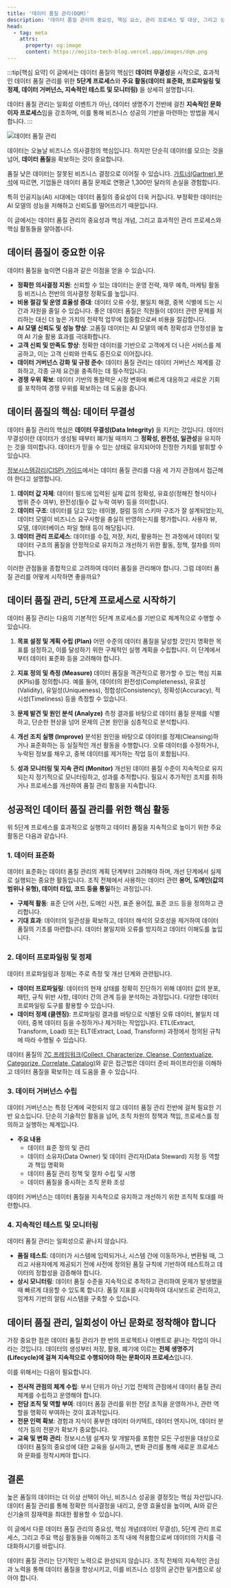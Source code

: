 ```yaml
---
title: '데이터 품질 관리(DQM)'
description: '데이터 품질 관리의 중요성, 핵심 요소, 관리 프로세스 및 대상, 그리고 성공적인 데이터 품질 관리를 위한 전략과 최신 기술 동향까지 살펴봅니다.'
head:
  - tag: meta
    attrs:
      property: og:image
      content: https://mojito-tech-blog.vercel.app/images/dqm.png
---
```


<ReadingTimeInfo minutesRead="6 min read" date="2025-05-26"/>

:::tip[핵심 요약]
이 글에서는 데이터 품질의 핵심인 **데이터 무결성**을 시작으로, 효과적인 데이터 품질 관리를 위한 **5단계 프로세스**와 **주요 활동(데이터 표준화, 프로파일링 및 정제, 데이터 거버넌스, 지속적인 테스트 및 모니터링)** 을 상세히 설명합니다.

데이터 품질 관리는 일회성 이벤트가 아닌, 데이터 생명주기 전반에 걸친 **지속적인 문화이자 프로세스**임을 강조하며, 이를 통해 비즈니스 성공의 기반을 마련하는 방법을 제시합니다.
:::

![데이터 품질 관리](/images/dqm.png)

데이터는 오늘날 비즈니스 의사결정의 핵심입니다. 하지만 단순히 데이터를 모으는 것을 넘어, **데이터 품질**을 확보하는 것이 중요합니다. 

품질 낮은 데이터는 잘못된 비즈니스 결정으로 이어질 수 있습니다. [가트너(Gartner) 분석](https://www.ibm.com/kr-ko/topics/data-quality)에 따르면, 기업들은 데이터 품질 문제로 연평균 1,300만 달러의 손실을 경험합니다. 

특히 인공지능(AI) 시대에는 데이터 품질의 중요성이 더욱 커집니다. 부정확한 데이터는 AI 모델의 성능을 저해하고 신뢰도를 떨어뜨리기 때문입니다.

이 글에서는 데이터 품질 관리의 중요성과 핵심 개념, 그리고 효과적인 관리 프로세스와 핵심 활동들을 알아봅니다.

## 데이터 품질이 중요한 이유

데이터 품질을 높이면 다음과 같은 이점을 얻을 수 있습니다.

*   **정확한 의사결정 지원**: 신뢰할 수 있는 데이터는 운영 전략, 재무 예측, 마케팅 활동 등 비즈니스 전반의 의사결정 정확도를 높입니다.
*   **비용 절감 및 운영 효율성 증대**: 데이터 오류 수정, 불일치 해결, 중복 식별에 드는 시간과 자원을 줄일 수 있습니다. 좋은 데이터 품질은 직원들이 데이터 관련 문제를 처리하는 대신 더 높은 가치의 전략적 업무에 집중함으로써 비용을 절감합니다.
*   **AI 모델 신뢰도 및 성능 향상**: 고품질 데이터는 AI 모델의 예측 정확성과 안정성을 높여 AI 기술 활용 효과를 극대화합니다.
*   **고객 신뢰 및 만족도 향상**: 정확한 데이터를 기반으로 고객에게 더 나은 서비스를 제공하고, 이는 고객 신뢰와 만족도 증진으로 이어집니다.
*   **데이터 거버넌스 강화 및 규정 준수**: 데이터 품질 관리는 데이터 거버넌스 체계를 강화하고, 각종 규제 요건을 충족하는 데 필수적입니다.
*   **경쟁 우위 확보**: 데이터 기반의 통찰력은 시장 변화에 빠르게 대응하고 새로운 기회를 포착하여 경쟁 우위를 확보하는 데 도움을 줍니다.

## 데이터 품질의 핵심: 데이터 무결성

데이터 품질 관리의 핵심은 **데이터 무결성(Data Integrity)** 을 지키는 것입니다. 데이터 무결성이란 데이터가 생성될 때부터 폐기될 때까지 그 **정확성, 완전성, 일관성**을 유지하는 것을 의미합니다. 데이터가 믿을 수 있는 상태로 유지되어야 진정한 가치를 발휘할 수 있습니다.

[정보시스템감리(CISP) 가이드](https://www.cisp.or.kr/wp-content/uploads/2020/03/%EB%8D%B0%EC%9D%B4%ED%84%B0%ED%92%88%EC%A7%88%EA%B4%80%EB%A6%AC%EC%A7%80%EC%B9%A8-Ver-2.1.pdf)에서는 데이터 품질 관리를 다음 세 가지 관점에서 접근해야 한다고 설명합니다.

1.  **데이터 값 자체**: 데이터 필드에 입력된 실제 값의 정확성, 유효성(정해진 형식이나 범위 준수 여부), 완전성(필수 값 누락 여부) 등을 의미합니다.
2.  **데이터 구조**: 데이터를 담고 있는 테이블, 컬럼 등의 스키마 구조가 잘 설계되었는지, 데이터 모델이 비즈니스 요구사항을 충실히 반영하는지를 평가합니다. 사용자 뷰, 모델, 데이터베이스 파일 형태 등이 해당됩니다.
3.  **데이터 관리 프로세스**: 데이터를 수집, 저장, 처리, 활용하는 전 과정에서 데이터 및 데이터 구조의 품질을 안정적으로 유지하고 개선하기 위한 활동, 정책, 절차를 의미합니다.

이러한 관점들을 종합적으로 고려하여 데이터 품질을 관리해야 합니다. 그럼 데이터 품질 관리를 어떻게 시작하면 좋을까요? 

## 데이터 품질 관리, 5단계 프로세스로 시작하기

데이터 품질 관리는 다음의 기본적인 5단계 프로세스를 기반으로 체계적으로 수행할 수 있습니다.

1.  **목표 설정 및 계획 수립 (Plan)**
    어떤 수준의 데이터 품질을 달성할 것인지 명확한 목표를 설정하고, 이를 달성하기 위한 구체적인 실행 계획을 수립합니다. 이 단계에서부터 데이터 표준화 등을 고려해야 합니다.

2.  **지표 정의 및 측정 (Measure)**
    데이터 품질을 객관적으로 평가할 수 있는 핵심 지표(KPIs)를 정의합니다. 예를 들어, 데이터의 완전성(Completeness), 유효성(Validity), 유일성(Uniqueness), 정합성(Consistency), 정확성(Accuracy), 적시성(Timeliness) 등을 측정할 수 있습니다.

3.  **문제 발견 및 원인 분석 (Analyze)**
    측정 결과를 바탕으로 데이터 품질 문제를 식별하고, 단순한 현상을 넘어 문제의 근본 원인을 심층적으로 분석합니다.

4.  **개선 조치 실행 (Improve)**
    분석된 원인을 바탕으로 데이터를 정제(Cleansing)하거나 표준화하는 등 실질적인 개선 활동을 수행합니다. 오류 데이터를 수정하거나, 누락된 정보를 채우고, 중복 데이터를 제거하는 작업 등이 포함됩니다.

5.  **성과 모니터링 및 지속 관리 (Monitor)**
    개선된 데이터 품질 수준이 지속적으로 유지되는지 정기적으로 모니터링하고, 성과를 추적합니다. 필요시 추가적인 조치를 취하거나 프로세스를 개선하여 품질 관리 활동을 지속합니다.

## 성공적인 데이터 품질 관리를 위한 핵심 활동

위 5단계 프로세스를 효과적으로 실행하고 데이터 품질을 지속적으로 높이기 위한 주요 활동은 다음과 같습니다.

### 1. 데이터 표준화

데이터 표준화는 데이터 품질 관리의 계획 단계부터 고려해야 하며, 개선 단계에서 실제로 실행되는 중요한 활동입니다. 조직 전체에서 사용하는 데이터 관련 **용어, 도메인(값의 범위나 유형), 데이터 타입, 코드 등을 통일**하는 과정입니다.

*   **구체적 활동**: 표준 단어 사전, 도메인 사전, 표준 용어집, 표준 코드 등을 정의하고 관리합니다.
*   **기대 효과**: 데이터의 일관성을 확보하고, 데이터 해석의 모호성을 제거하여 데이터 품질의 기초를 마련합니다. 데이터 불일치와 오류를 방지하고 데이터 이해도를 높입니다.

### 2. 데이터 프로파일링 및 정제

데이터 프로파일링과 정제는 주로 측정 및 개선 단계와 관련됩니다.

*   **데이터 프로파일링**: 데이터의 현재 상태를 정확히 진단하기 위해 데이터 값의 분포, 패턴, 규칙 위반 사항, 데이터 간의 관계 등을 분석하는 과정입니다. 다양한 데이터 프로파일링 도구를 활용할 수 있습니다.
*   **데이터 정제 (클렌징)**: 프로파일링 결과를 바탕으로 식별된 오류 데이터, 불일치 데이터, 중복 데이터 등을 수정하거나 제거하는 작업입니다. ETL(Extract, Transform, Load) 또는 ELT(Extract, Load, Transform) 과정에서 정의된 규칙에 따라 수행될 수 있습니다.

데이터 품질의 [7C 프레임워크(Collect, Characterize, Cleanse, Contextualize, Categorize, Correlate, Catalog)](https://www.ida.org/research-and-publications/publications/all/t/th/the-seven-cs-of-data-curation-for-the-two-cscommand-and-control#:~:text=The%20process%20can%20be%20described,(5)%20Categorize%E2%80%94Fit%20within)와 같은 접근법은 데이터 준비 파이프라인을 이해하고 데이터 품질을 확보하는 데 도움을 줄 수 있습니다.

### 3. 데이터 거버넌스 수립

데이터 거버넌스는 특정 단계에 국한되지 않고 데이터 품질 관리 전반에 걸쳐 필요한 기반 요소입니다. 단순히 기술적인 활동을 넘어, 조직 차원의 정책과 책임, 프로세스를 정의하고 실행하는 체계입니다.

*   **주요 내용**
    *   데이터 표준 정의 및 관리
    *   데이터 소유자(Data Owner) 및 데이터 관리자(Data Steward) 지정 등 역할과 책임 명확화
    *   데이터 품질 관리 정책 및 절차 수립 및 시행
    *   데이터 품질을 중시하는 조직 문화 조성

데이터 거버넌스는 데이터 품질을 지속적으로 유지하고 개선하기 위한 조직적 토대를 마련합니다.

### 4. 지속적인 테스트 및 모니터링

데이터 품질 관리는 일회성으로 끝나지 않습니다.

*   **품질 테스트**: 데이터가 시스템에 입력되거나, 시스템 간에 이동하거나, 변환될 때, 그리고 사용자에게 제공되기 전에 사전에 정의된 품질 규칙에 기반하여 테스트하고 데이터의 정합성을 검증해야 합니다.
*   **상시 모니터링**: 데이터 품질 수준을 지속적으로 추적하고 관리하여 문제가 발생했을 때 빠르게 대응할 수 있도록 합니다. 품질 지표를 시각화하여 대시보드로 관리하고, 임계치 기반의 알림 시스템을 구축할 수 있습니다.

## 데이터 품질 관리, 일회성이 아닌 문화로 정착해야 합니다

가장 중요한 점은 데이터 품질 관리가 한 번의 프로젝트나 이벤트로 끝나는 작업이 아니라는 것입니다. 데이터의 생성부터 저장, 활용, 폐기에 이르는 **전체 생명주기(Lifecycle)에 걸쳐 지속적으로 수행되어야 하는 문화이자 프로세스**입니다.

이를 위해서는 다음이 필요합니다.

*   **전사적 관점의 체계 수립**: 부서 단위가 아닌 기업 전체의 관점에서 데이터 품질 관리 체계를 수립하고 운영해야 합니다.
*   **전담 조직 및 역할 부여**: 데이터 품질 관리를 위한 전담 조직을 운영하거나, 관련 역할을 명확히 부여하는 것이 효과적입니다.
*   **전문 인력 확보**: 경험과 지식이 풍부한 데이터 아키텍트, 데이터 엔지니어, 데이터 분석가 등의 전문가 확보가 중요합니다.
*   **교육 및 변화 관리**: 정보시스템 설계자 및 개발자를 포함한 모든 구성원을 대상으로 데이터 품질의 중요성에 대한 교육을 실시하고, 변화 관리를 통해 새로운 프로세스와 문화를 정착시켜야 합니다.

## 결론

높은 품질의 데이터는 더 이상 선택이 아닌, 비즈니스 성공을 결정짓는 핵심 자산입니다. 데이터 품질 관리를 통해 정확한 의사결정을 내리고, 운영 효율성을 높이며, AI와 같은 신기술의 잠재력을 최대한 활용할 수 있습니다.

이 글에서 다룬 데이터 품질 관리의 중요성, 핵심 개념(데이터 무결성), 5단계 관리 프로세스, 그리고 주요 핵심 활동들을 이해하고 조직 내에 적용함으로써 데이터의 가치를 극대화하시기를 바랍니다. 

데이터 품질 관리는 단기적인 노력으로 완성되지 않습니다. 조직 전체의 지속적인 관심과 노력을 통해 데이터 품질을 향상시키고, 이를 비즈니스 성장의 굳건한 밑거름으로 삼아야 합니다.